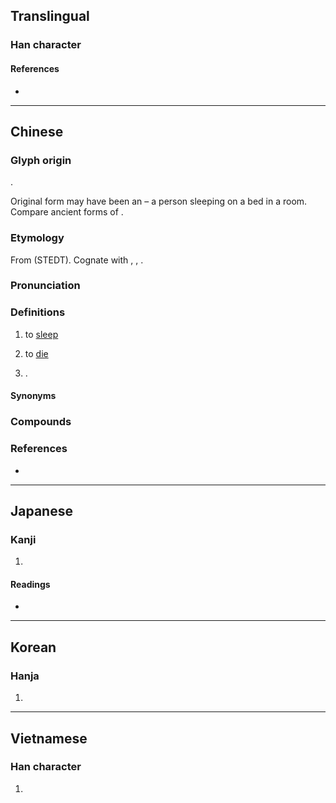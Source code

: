 {{character info}}
==Translingual==

===Han character===
{{Han char|rn=40|rad=宀|as=09|sn=12|four=30295|canj=JVMD|ids=⿱宀⿰爿未}}

====References====
* {{Han ref|kx=0289.060|dkj=07236|dj=0572.060|hdz=20944.120|uh=5BD0|ud=23504|bh=B44B|bd=46155}}

----

==Chinese==
{{zh-forms|ss=⿱宀⿰丬未|alt=𥧌}}

===Glyph origin===
{{Han etym}}
{{Han compound|㝱|未|ls=psc|c1=s|c2=p|abb1=y|t1=dream}}.

Original form may have been an {{Han compound|宀|爿|人|t1=house|t2=bed|t3=person|ls=ic|nocap=y}} – a person sleeping on a bed in a room. Compare ancient forms of {{zh-l|*夢}}.

===Etymology===
From {{inh|zh|sit-pro|*r/s-mwəj||to sleep; to dream}} (STEDT). Cognate with {{cog|bo|རྨི་བ||to dream}}, {{cog|bo|རྨི་ལམ||dream}}, {{cog|my|မွေ့||to enjoy sleep}}.

===Pronunciation===
{{zh-pron
|m=mèi
|m-s=
|c=mei6
|c-t=
|g=
|h=
|j=
|mb=
|md=
|mn=xm,qz,tw:bī/zz:mī
|mn-t=muê6
|w=
|x=
|mc=y
|oc=y
|cat=v,pn
}}
{{attn|nan|to deal with: bî, bái}}

===Definitions===
{{zh-hanzi}}

# {{lb|zh|literary}} to [[sleep]]
#: {{zh-ant|寤}}
# {{lb|zh|archaic|euphemistic}} to [[die]]
# {{surname|zh}}.

====Synonyms====
{{zh-dial|睡覺}}

===Compounds===
{{zh-der|不寐|假寐|夙興夜寐|夢寐|夢寐以求|寢不能寐|寤寐|寤寐以求|晨興夜寐|謎寐|輾轉不寐|魘寐|入寐|夕寐宵興|失寐|安寐|宵寐|寐寐|寐寤|寐息|寐覺|寐語|寐魘|寐魚|寢不成寐|寢不聊寐|寢寐|常寐|恍如夢寐|成寐|潛寐|無寐|熟寐|監寐|盹寐|睡寐|蚤興夜寐|託寐|遐寐|鑑寐|長寐|靖寐}}

===References===
* {{R:yue:Hanzi}}

----

==Japanese==

===Kanji===
{{ja-kanji|grade=|rs=宀09}}

# {{rfdef|ja|sort=宀09}}

====Readings====
* {{ja-readings
|goon=み
|kanon=び
|kun=い-ぬ, ね-る}}

----

==Korean==

===Hanja===
{{ko-hanja|hangeul=매|rv=mae|mr=mae}}

# {{rfdef|ko|sort=宀09}}

----

==Vietnamese==

===Han character===
{{vi-readings|reading=mị|rs=宀09}}

# {{rfdef|vi}}

{{cln|vi|Han tu}}